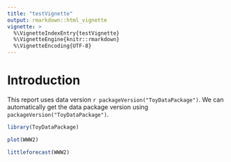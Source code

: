 ```yaml
---
title: "testVignette"
output: rmarkdown::html_vignette
vignette: >
  %\VignetteIndexEntry{testVignette}
  %\VignetteEngine{knitr::rmarkdown}
  %\VignetteEncoding{UTF-8}
---
```


# Introduction

This report uses data version `r packageVersion("ToyDataPackage")`. We can automatically get the data package version using `packageVersion("ToyDataPackage")`.

```r
library(ToyDataPackage)
```

```r
plot(WWW2)
```

```r
littleforecast(WWW2)
```